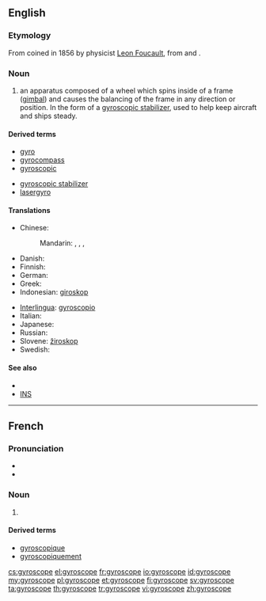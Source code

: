 ==English==

===Etymology===
From {{etyl|fr|en}} coined in 1856 by physicist [[w:Leon Foucault|Leon Foucault]], from {{etyl|grc|en}} {{term|γῦρος||tr=guros|circle|lang=grc|sc=polytonic}} and {{term|σκοπός||tr=skopos|watcher|lang=grc|sc=polytonic}}.

===Noun===
{{en-noun}}

# an apparatus composed of a wheel which spins inside of a frame ([[gimbal]]) and causes the balancing of the frame in any direction or position. In the form of a [[gyroscopic stabilizer]], used to help keep aircraft and ships steady.

====Derived terms====
{{rel-top|terms derived from gyroscope}}
* [[gyro]]
* [[gyrocompass]]
* [[gyroscopic]]
{{rel-mid}}
* [[gyroscopic stabilizer]]
* [[lasergyro]]
{{rel-bottom}}

====Translations====
{{trans-top|apparatus}}
* Chinese:
*: Mandarin: {{t|zh|陀螺儀|sc=Hani}}, {{t|zh|陀螺仪|tr=tuóluóyí|sc=Hani}}, {{t|zh|迴轉儀|sc=Hani}}, {{t|zh|回转仪|tr=huízhuǎnyí|sc=Hani}}
* Danish: {{t-|da|gyroskop|c}}
* Finnish: {{t-|fi|gyroskooppi}}
* German: {{t-|de|Gyroskop|n}}
* Greek: {{t+|el|γυροσκόπιο|n|tr=yiroskopio}}
* Indonesian: [[giroskop]]
{{trans-mid}}
* [[Interlingua]]: [[gyroscopio]]
* Italian: {{t+|it|giroscopio|m}}
* Japanese: {{t|ja|ジャイロスコープ|tr=jairosukōpu|sc=Jpan}}
* Russian: {{t|ru|гироскоп|m|tr=giroskóp|sc=Cyrl}}
* Slovene: [[žiroskop]] {{m}}
* Swedish: {{t-|sv|gyroskop|n}}
{{trans-bottom}}

====See also====
* {{pedialite|gyroscope}}
* [[INS]]

----

==French==

===Pronunciation===
* {{IPA|/ʒi.ʁos.kop/|lang=fr}}
* {{audio|Fr-Paris--gyroscope.ogg|Audio (Paris)}}

===Noun===
{{fr-noun|m}}

# {{l|en|gyroscope}}

====Derived terms====
* [[gyroscopique]]
* [[gyroscopiquement]]

[[cs:gyroscope]]
[[el:gyroscope]]
[[fr:gyroscope]]
[[io:gyroscope]]
[[id:gyroscope]]
[[my:gyroscope]]
[[pl:gyroscope]]
[[et:gyroscope]]
[[fi:gyroscope]]
[[sv:gyroscope]]
[[ta:gyroscope]]
[[th:gyroscope]]
[[tr:gyroscope]]
[[vi:gyroscope]]
[[zh:gyroscope]]